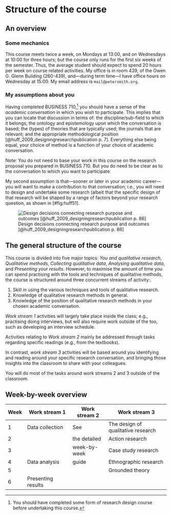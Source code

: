 # Structure of the course {#course-structure}

## An overview {#course-overview}

### Some mechanics

This course meets twice a week, on Mondays at 13:00, and on Wednesdays
at 10:00 for three hours; but the course only runs for the first six
weeks of the semester. Thus, the average student should expect to
spend 20 hours per week on course related activities. My office is in
room 439, of the Owen G. Glenn Building (260-439), and---during term
time---I have office hours on Wednesday at 15:00. My email address is
`mail@petersmith.org`.

### My assumptions about you

Having completed BUSINESS 710,^[You should have completed some form of
research design course before undertaking this course.] you should
have a sense of the *academic conversation* in which you wish to
participate. This implies that you can locate that discussion in terms
of: the discipline/sub-field to which it belongs; the ontology and
epistemology upon which the conversation is based; the (types) of
theories that are typically used; the journals that are relevant; and
the appropriate methodological position
[@huff_2009_designingresearchpublication p. 7]. Everything else being
equal, your choice of method is a function of your choice of academic
conversation.

Note: You do not need to base your work in this course on the research
proposal you prepared in BUSINESS 710. But you do need to be clear as
to the  conversation to which you want to participate.

My second assumption is that---sooner or later in your academic
career---you will want to make a contribution to that conversation;
i.e., you will need to design and undertake some research (albeit that
the specific design of that research will be shaped by a range of
factors beyond your research question, as shown
in [#fig:huff51].

![Design decisions connecting research purpose and outcomes [@huff_2009_designingresearchpublication p. 86]](images/Huff-2009-fig5.1.svg){#fig:huff51}


## The general structure of the course

This course is divided into five major topics: *You and qualitative
research*, *Qualitative methods*, *Collecting qualitative data*,
*Analysing qualitative data*, and *Presenting your results*. However,
to maximise the amount of time you can spend practising with the tools
and techniques of qualitative methods, the course is structured around
three concurrent streams of activity:.

1. Skill in using the various techniques and tools of qualitative
   research.
2. Knowledge of qualitative research methods in general.
3. Knowledge of the position of qualitative research methods in your
   chosen academic conversation.

*Work stream 1* activities will largely take place inside the class;
e.g., practising doing interviews, but will also require work outside
of the too, such as developing an interview schedule.

Activities relating to *Work stream 2* mainly be addressed through tasks
regarding specific readings (e.g., from the textbooks).

In contrast, *work stream 3* activities will be based around you
identifying and reading around your specific research conversation, and bringing those insights into the classroom to share with your colleagues.

You will do most of the tasks around work streams 2 and 3 outside of
the classroom.


## Week-by-week overview


|Week | Work stream 1      | Work stream 2  | Work stream 3             |
|-----|--------------------|----------------|---------------------------|
| 1   | Data collection    | See            | The design of qualitative research |
| 2   |                    | the detailed   | Action research           |
| 3   |                    | week-by-week   | Case study research       |
| 4   | Data analysis      | guide          | Ethnographic research     |
| 5   |                    |                | Grounded theory           |
| 6   | Presenting results |                |                           |



